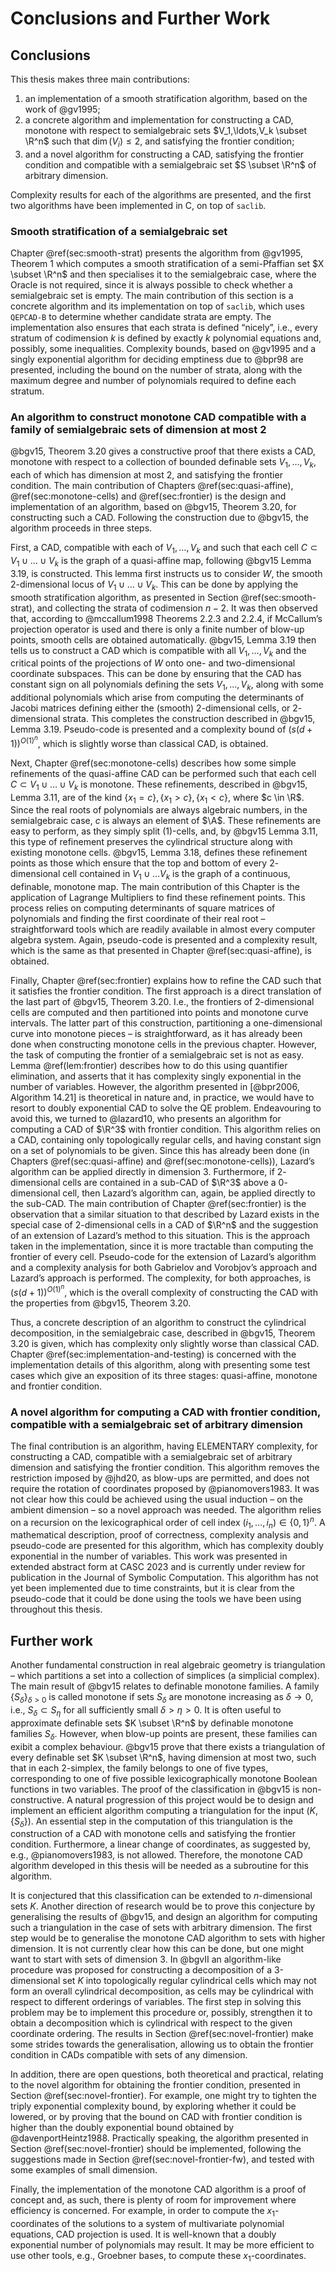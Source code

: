 # Conclusions and Further Work {#sec:conclusions}

## Conclusions

This thesis makes three main contributions:

1. an implementation of a smooth stratification algorithm, based on the work of @gv1995;
1. a concrete algorithm and implementation for constructing a CAD, monotone with respect to semialgebraic sets $V_1,\ldots,V_k \subset \R^n$ such that $\dim(V_i) \le 2$, and satisfying the frontier condition;
1. and a novel algorithm for constructing a CAD, satisfying the frontier condition and compatible with a semialgebraic set $S \subset \R^n$ of arbitrary dimension.

Complexity results for each of the algorithms are presented, and the first two algorithms have been implemented in C, on top of `saclib`.

### Smooth stratification of a semialgebraic set

Chapter \@ref(sec:smooth-strat) presents the algorithm from @gv1995, Theorem 1 which computes a smooth stratification of a semi-Pfaffian set $X \subset \R^n$ and then specialises it to the semialgebraic case, where the Oracle is not required, since it is always possible to check whether a semialgebraic set is empty. The main contribution of this section is a concrete algorithm and its implementation on top of `saclib`, which uses `QEPCAD-B` to determine whether candidate strata are empty. The implementation also ensures that each strata is defined "nicely", i.e., every stratum of codimension $k$ is defined by exactly $k$ polynomial equations and, possibly, some inequalities.
Complexity bounds, based on @gv1995 and a singly exponential algorithm for deciding emptiness due to @bpr98 are presented, including the bound on the number of strata, along with the maximum degree and number of polynomials required to define each stratum.

### An algorithm to construct monotone CAD compatible with a family of semialgebraic sets of dimension at most 2

@bgv15, Theorem 3.20 gives a constructive proof that there exists a CAD, monotone with respect to a collection of bounded definable sets $V_1,\ldots,V_k$, each of which has dimension at most $2$, and satisfying the frontier condition. The main contribution of Chapters \@ref(sec:quasi-affine), \@ref(sec:monotone-cells) and \@ref(sec:frontier) is the design and implementation of an algorithm, based on @bgv15, Theorem 3.20, for constructing such a CAD. Following the construction due to @bgv15, the algorithm proceeds in three steps.

First, a CAD, compatible with each of $V_1,\ldots,V_k$ and such that each cell $C \subset V_1 \cup \ldots \cup V_k$ is the graph of a quasi-affine map, following @bgv15 Lemma 3.19, is constructed. This lemma first instructs us to consider $W$, the smooth $2$-dimensional locus of $V_1 \cup \ldots \cup V_k$.
This can be done by applying the smooth stratification algorithm, as presented in Section \@ref(sec:smooth-strat), and collecting the strata of codimension $n-2$.
It was then observed that, according to @mccallum1998 Theorems 2.2.3 and 2.2.4, if McCallum's projection operator is used and there is only a finite number of blow-up points, smooth cells are obtained automatically.
@bgv15, Lemma 3.19 then tells us to construct a CAD which is compatible with all $V_1,\ldots,V_k$ and the critical points of the projections of $W$ onto one- and two-dimensional coordinate subspaces. This can be done by ensuring that the CAD has constant sign on all polynomials defining the sets $V_1,\ldots,V_k$, along with some additional polynomials which arise from computing the determinants of Jacobi matrices defining either the (smooth) $2$-dimensional cells, or $2$-dimensional strata.
This completes the construction described in @bgv15, Lemma 3.19. Pseudo-code is presented and a complexity bound of $\left(s (d+1)\right)^{O(1)^{n}}$, which is slightly worse than classical CAD, is obtained.

Next, Chapter \@ref(sec:monotone-cells) describes how some simple refinements of the quasi-affine CAD can be performed such that each cell $C \subset V_1 \cup \ldots \cup V_k$ is monotone. These refinements, described in @bgv15, Lemma 3.11, are of the kind $\{ x_1 = c \}, \{ x_1 > c \}, \{ x_1 < c \}$, where $c \in \R$. Since the real roots of polynomials are always algebraic numbers, in the semialgebraic case, $c$ is always an element of $\A$. These refinements are easy to perform, as they simply split $(1)$-cells, and, by @bgv15 Lemma 3.11, this type of refinement preserves the cylindrical structure along with existing monotone cells.
@bgv15, Lemma 3.18, defines these refinement points as those which ensure that the top and bottom of every $2$-dimensional cell contained in $V_1\cup \ldots V_k$ is the graph of a continuous, definable, monotone map. The main contribution of this Chapter is the application of Lagrange Multipliers to find these refinement points. This process relies on computing determinants of square matrices of polynomials and finding the first coordinate of their real root -- straightforward tools which are readily available in almost every computer algebra system.
Again, pseudo-code is presented and a complexity result, which is the same as that presented in Chapter \@ref(sec:quasi-affine), is obtained.

Finally, Chapter \@ref(sec:frontier) explains how to refine the CAD such that it satisfies the frontier condition. The
first approach is a direct translation of the last part of @bgv15, Theorem 3.20. I.e., the frontiers of $2$-dimensional
cells are computed and then partitioned into points and monotone curve intervals. The latter part of this construction,
partitioning a one-dimensional curve into monotone pieces -- is straightforward, as it has already been done when constructing monotone cells in the previous chapter.
However, the task of computing the frontier of a semialgebraic set is not as easy. Lemma \@ref(lem:frontier) describes how to do this using quantifier elimination, and asserts that it has complexity singly exponential in the number of variables. However, the algorithm presented in [@bpr2006, Algorithm 14.21] is theoretical in nature and, in practice, we would have to resort to doubly exponential CAD to solve the QE problem.
Endeavouring to avoid this, we turned to @lazard10, who presents an algorithm for computing a CAD of $\R^3$ with
frontier condition. This algorithm relies on a CAD, containing only topologically regular cells, and having constant
sign on a set of polynomials to be given. Since this has already been done (in Chapters \@ref(sec:quasi-affine) and
\@ref(sec:monotone-cells)), Lazard's algorithm can be applied directly in dimension $3$. Furthermore, if $2$-dimensional
cells are contained in a sub-CAD of $\R^3$ above a $0$-dimensional cell, then Lazard's algorithm can, again, be applied directly to the sub-CAD.
The main contribution of Chapter \@ref(sec:frontier) is the observation that a similar situation to that described by Lazard exists in the special case of $2$-dimensional cells in a CAD of $\R^n$ and the suggestion of an extension of Lazard's method to this situation.
This is the approach taken in the implementation, since it is more tractable than computing the frontier of every cell.
Pseudo-code for the extension of Lazard's algorithm and a complexity analysis for both Gabrielov and Vorobjov's approach and Lazard's approach is performed. The complexity, for both approaches, is $\left(s (d+1)\right)^{O(1)^{n}}$, which is the overall complexity of constructing the CAD with the properties from @bgv15, Theorem 3.20.

Thus, a concrete description of an algorithm to construct the cylindrical decomposition, in the semialgebraic case, described in @bgv15, Theorem 3.20 is given, which has complexity only slightly worse than classical CAD.
Chapter \@ref(sec:implementation-and-testing) is concerned with the implementation details of this algorithm, along with presenting some test cases which give an exposition of its three stages: quasi-affine, monotone and frontier condition.

### A novel algorithm for computing a CAD with frontier condition, compatible with a semialgebraic set of arbitrary dimension

The final contribution is an algorithm, having ELEMENTARY complexity, for constructing a CAD, compatible with a semialgebraic set of arbitrary dimension and satisfying the frontier condition.
This algorithm removes the restriction imposed by @jhd20, as blow-ups are permitted, and does not require the rotation of coordinates proposed by @pianomovers1983.
It was not clear how this could be achieved using the usual induction -- on the ambient dimension -- so a novel approach was needed. The algorithm relies on a recursion on the lexicographical order of cell index $(i_1,\ldots,i_n) \in \{0,1\}^n$. A mathematical description, proof of correctness, complexity analysis and pseudo-code are presented for this algorithm, which has complexity doubly exponential in the number of variables.
This work was presented in extended abstract form at CASC 2023 and is currently under review for publication in the Journal of Symbolic Computation.
This algorithm has not yet been implemented due to time constraints, but it is clear from the pseudo-code that it could be done using the tools we have been using throughout this thesis.

## Further work

Another fundamental construction in real algebraic geometry is triangulation -- which partitions a set into a collection of simplices (a simplicial complex).
The main result of @bgv15 relates to definable monotone families.
A family $\{ S_\delta \}_{\delta >0}$ is called monotone if sets $S_\delta$ are monotone
increasing as $\delta \to 0$, i.e., $S_\delta \subset S_\eta$ for all sufficiently small $\delta > \eta >0$.
It is often useful to approximate definable sets $K \subset \R^n$ by definable monotone families $S_{\delta}$. However, when blow-up points are present, these families can exibit a complex behaviour.
@bgv15 prove that there exists a triangulation of every definable set $K \subset \R^n$, having dimension at most two, such that in each $2$-simplex, the family belongs to one of five types, corresponding to one of five possible lexicographically monotone Boolean functions in two variables.
The proof of the classification in @bgv15 is non-constructive.
A natural progression of this project would be to design and implement an efficient
algorithm computing a triangulation for the input $(K, \{ S_\delta \})$.
An essential step in the computation of this triangulation is the construction of a CAD with monotone cells and satisfying the frontier condition. Furthermore, a linear change of coordinates, as suggested by, e.g., @pianomovers1983, is not allowed. Therefore, the monotone CAD algorithm developed in this thesis will be needed as a subroutine for this algorithm.

It is conjectured that this classification can be extended to $n$-dimensional sets $K$.
Another direction of research would be to prove this conjecture by generalising the results of @bgv15, and design an algorithm for computing such a triangulation in the case of sets with arbitrary dimension.
The first step would be to generalise the monotone CAD algorithm to sets with higher dimension.
It is not currently clear how this can be done, but one might want to start with sets of dimension $3$.
In @bgvII an algorithm-like procedure was proposed for constructing a decomposition of a 3-dimensional set $K$
into topologically regular cylindrical cells which may not form an overall cylindrical decomposition, as cells may be cylindrical with respect to different orderings of variables.
The first step in solving this problem may be to implement this procedure or, possibly, strengthen it to obtain a decomposition which is cylindrical with respect to the given coordinate ordering.
The results in Section \@ref(sec:novel-frontier) make some strides towards the generalisation, allowing us to obtain the frontier condition in CADs compatible with sets of any dimension.

In addition, there are open questions, both theoretical and practical, relating to the novel algorithm for obtaining the frontier condition, presented in Section \@ref(sec:novel-frontier). For example, one might try to tighten the triply exponential complexity bound, by exploring whether it could be lowered, or by proving that the bound on CAD with frontier condition is higher than the doubly exponential bound obtained by @davenportHeintz1988. Practically speaking, the algorithm presented in Section \@ref(sec:novel-frontier) should be implemented, following the suggestions made in Section \@ref(sec:novel-frontier-fw), and tested with some examples of small dimension.

Finally, the implementation of the monotone CAD algorithm is a proof of concept and, as such, there is plenty of room for improvement where efficiency is concerned. For example, in order to compute the $x_1$-coordinates of the solutions to a system of multivariate polynomial equations, CAD projection is used. It is well-known that a doubly exponential number of polynomials may result. It may be more efficient to use other tools, e.g., Groebner bases, to compute these $x_1$-coordinates.


